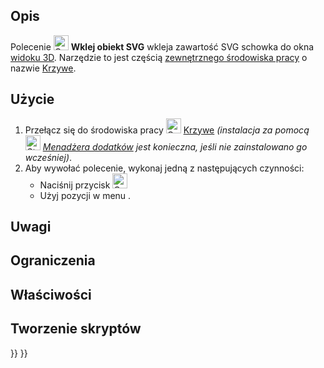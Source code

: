 <languages/>

{{Docnav/pl
|[[Curves_ProfileSupport/pl|Obsługa profilu]]
|[[Curves_PipeshellProfile/pl|Profil powłoki rury]]
|[[Curves_Workbench/pl|środowisko pracy Krzywe]]
|IconL=Curves_ProfileSupport.svg
|IconR=Curves_PipeshellProfile.svg
|IconC=Curves_workbench_icon.svg
}}

{{GuiCommand/pl
|Name=Curves PasteSVG
|Name/pl=Krzywe: Wklej obiekt SVG
|MenuLocation=Misc. → Paste SVG
|Workbenches=[[Curves_Workbench/pl|Krzywe]]
}}

<span id="Description"></span>
==Opis==

Polecenie [[Image:Curves_PasteSVG.svg|24px]] '''Wklej obiekt SVG''' wkleja zawartość SVG schowka do okna [[3D_view/pl|widoku 3D]]. Narzędzie to jest częścią [[External_workbenches/pl|zewnętrznego środowiska pracy]] o nazwie [[Curves_Workbench/pl|Krzywe]].

<span id="Usage"></span>
==Użycie==

# Przełącz się do środowiska pracy [[Image:Curves_workbench_icon.svg|24px]] [[Curves_Workbench/pl|Krzywe]] ''(instalacja za pomocą [[Image:Std_AddonMgr.svg|24px]] [[Std_AddonMgr/pl|Menadżera dodatków]] jest konieczna, jeśli nie zainstalowano go wcześniej)''.
# Aby wywołać polecenie, wykonaj jedną z następujących czynności:
#* Naciśnij przycisk [[Image:Curves_PasteSVG.svg|24px]]
#* Użyj pozycji w menu {{MenuCommand|Misc. → Paste SVG}}.


<span id="Notes"></span>
==Uwagi==


<span id="Limitations"></span>
==Ograniczenia==


<span id="Properties"></span>
==Właściwości==


<span id="Scripting"></span>
==Tworzenie skryptów==


{{Docnav/pl
|[[Curves_ProfileSupport/pl|Obsługa profilu]]
|[[Curves_PipeshellProfile/pl|Profil powłoki rury]]
|[[Curves_Workbench/pl|środowisko pracy Krzywe]]
|IconL=Curves_ProfileSupport.svg
|IconR=Curves_PipeshellProfile.svg
|IconC=Curves_workbench_icon.svg
}}

{{Curves Tools navi{{#translation:}}}}
{{Userdocnavi{{#translation:}}}}
